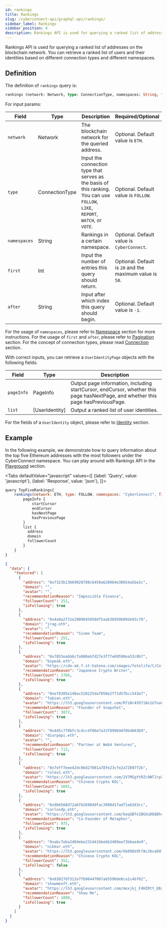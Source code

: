 ```yaml
---
id: rankings
title: Rankings
slug: /cyberconnect-api/graphql-api/rankings/
sidebar_label: Rankings
sidebar_position: 4
description: Rankings API is used for querying a ranked list of addresses on the blockchain network. You can retrieve a ranked list of users and their identities based on different connection types and different namespaces.
---
```


Rankings API is used for querying a ranked list of addresses on the blockchain network. You can retrieve a ranked list of users and their identities based on different connection types and different namespaces.

## Definition

The definition of `rankings` query is:

```graphql
rankings (network: Network, type: ConnectionType, namespaces: String, first: Int, after: String) [UserIdentityPage]!
```

For input params:

| Field       | Type           | Description                                                                                                                     | Required/Optional                                                 |
| ----------- | -------------- | ------------------------------------------------------------------------------------------------------------------------------- | -------------------------------------------------------- |
| `network`   | Network        | The blockchain network for the queried address.                                                                                 | Optional. Default value is `ETH`.                                  |
| `type`      | ConnectionType | Input the connection type that serves as the basis of this ranking. You can use `FOLLOW`, `LIKE`, `REPORT`, `WATCH`, or `VOTE`. | Optional. Default value is `FOLLOW`.                                       |
| `namespaces` | String         | Rankings in a certain namespace.                                                                                      | Optional. Default value is `CyberConnect`.                         |
| `first`     | Int            | Input the number of entries this query should return.                                                                 | Optional. Default is `20` and the maximum value is `50`.           |
| `after`     | String         | Input after which index this query should begin.                                                                      | Optional. Default value is `-1`.                                   |

For the usage of `namespaces`, please refer to [Namespace](/resources/terminology/namespace) section for more instructions. For the usage of `first` and `after`, please refer to [Pagination](/resources/terminology/pagination) section. For the concept of connection types, please read [Connection](/concepts/connection) section.

With correct inputs, you can retrieve a `UserIdentityPage` objects with the following fields:

| Field      | Type           | Description                                                                                                                      |
| ---------- | -------------- | -------------------------------------------------------------------------------------------------------------------------------- |
| `pageInfo` | PageInfo       | Output page information, including startCursor, endCursor, whether this page hasNextPage, and whether this page hasPreviousPage. |
| `list`     | [UserIdentity] | Output a ranked list of user identities.                                                                                         |

For the fields of a `UserIdentity` object, please refer to [Identity](/cyberconnect-api/graphql-api/identity) section.

## Example

In the following example, we demonstrate how to query information about the top five Ethereum addresses with the most followers under the CyberConnect namespace. You can play around with Rankings API in the [Playground](/cyberconnect-api/playground) section.


<Tabs
    defaultValue="javascript"
    values={[
        {label: 'Query', value: 'javascript'},
        {label: 'Response', value: 'json'},
    ]}>
<TabItem value="javascript">

```javascript
query TopFiveRankings{
    rankings(network: ETH, type: FOLLOW, namespaces: "CyberConnect", first: 5) {
        pageInfo {
            startCursor
            endCursor
            hasNextPage
            hasPreviousPage
        }
        list {
          address
          domain
          followerCount
        }
    }
}
```

</TabItem>
<TabItem value="json">

```json
{
  "data": {
    "featured": [
      {
        "address": "0x7323b13669028780c6450a620064e30654a5be2c",
        "domain": "",
        "avatar": "",
        "recommendationReason": "Impossible Finance",
        "followerCount": 251,
        "isFollowing": true
      },
      {
        "address": "0x4a9a2f31e2009045950df5aab36950609de93c78",
        "domain": "jrag.eth",
        "avatar": "",
        "recommendationReason": "Sismo Team",
        "followerCount": 251,
        "isFollowing": true
      },
      {
        "address": "0x7853eabb6cfa980ebfd27e3f77e69590ea53c0b7",
        "domain": "bspeak.eth",
        "avatar": "https://cdn-ak.f.st-hatena.com/images/fotolife/C/CoffeeTimes/20211214/20211214163720.png",
        "recommendationReason": "Japanese Crypto Writer",
        "followerCount": 1768,
        "isFollowing": true
      },
      {
        "address": "0xef8305e140ac520225daf050e2f71d5fbcc543e7",
        "domain": "fabien.eth",
        "avatar": "https://lh3.googleusercontent.com/R7iNrAYD7iNs1U7uo0mgZ_WPeGpZE2NFv6B7Byjw6lWDogpqRf7TGqsXUbKuujbuXdAeM6C6JAsWItUX6k9smfIZtFWnmFkH7v7j2u0=s128",
        "recommendationReason": "Founder of Snapshot",
        "followerCount": 3072,
        "isFollowing": true
      },
      {
        "address": "0x445c770bfc3cdcc4f06e7a33f899b94f0b4063b9",
        "domain": "diorpapi.eth",
        "avatar": "",
        "recommendationReason": "Partner at Web4 Ventures",
        "followerCount": 713,
        "isFollowing": true
      },
      {
        "address": "0x7eff7eee42dc0bd27081a78fe23cfe2a72697f2b",
        "domain": "rolex1.eth",
        "avatar": "https://lh3.googleusercontent.com/2V7MIgYtRZc9NTJrpX8vl_ggjZKee3lstpYdXZWAjHKj-BJO2i4VGyGvllIRa9E81I4bKBmOiJn0OHxoZbIWLpffrt9sap_EpmfCMA=s128",
        "recommendationReason": "Chinese Crypto KOL",
        "followerCount": 1691,
        "isFollowing": true
      },
      {
        "address": "0x9b6568d72a6f6269049fac3998d1fadf1e6263cc",
        "domain": "carlosdp.eth",
        "avatar": "https://lh3.googleusercontent.com/boqGBfe1BGXuD6Q8hcWpyfR_J_8ltFqzt9hUjHhwcFdeclPf6QCUkFrGlGTY6mI8Y9_Dwk6_jY5Fg8rsCO7JHZZIWTLVJ8h3iCKJabU=s128",
        "recommendationReason": "Co-Founder of Metaphor",
        "followerCount": 975,
        "isFollowing": true
      },
      {
        "address": "0xabc7eba2d69ebe231441bbebb3489eef3b6ae4e9",
        "domain": "nikkor.eth",
        "avatar": "https://lh3.googleusercontent.com/kb09QVdtfAsJ6vaEHfEzw4aaWvrZlAMnovyI6YDpIqAB_gqOVd6gm8S-_6pI2RgNOCB2-D0Ki3T1ilnjen7gpnfk9zWb5xkTT-U9PA=s128",
        "recommendationReason": "Chinese Crypto KOL",
        "followerCount": 352,
        "isFollowing": false
      },
      {
        "address": "0x03027d7312e7fb96447067ab5590de0ca1c4bf62",
        "domain": "showmenft.eth",
        "avatar": "https://lh3.googleusercontent.com/moxjkj_FdHZ0tY_Q6ylPKPEj_b8TxjgKgW6x6hzR_6eR2hZQQOvx4uzvgFKosNCTBUCzeloNCqLNGY8I0QZTHHkDAo6c1nJ0T1rj=s128",
        "recommendationReason": "Show Me",
        "followerCount": 1890,
        "isFollowing": true
      }
    ]
  }
}
```

</TabItem>
</Tabs>

